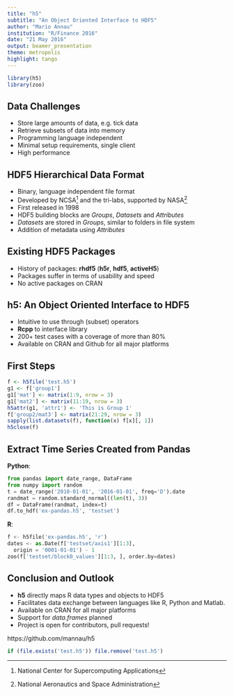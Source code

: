 ```yaml
---
title: "h5"
subtitle: "An Object Oriented Interface to HDF5"
author: "Mario Annau"
institution: "R/Finance 2016"
date: "21 May 2016"
output: beamer_presentation
theme: metropolis
highlight: tango
---
```


```r
library(h5)
library(zoo)
```

## Data Challenges

- Store large amounts of data, e.g. tick data 
- Retrieve subsets of data into memory
- Programming language independent
- Minimal setup requirements, single client
- High performance

## HDF5 Hierarchical Data Format

- Binary, language independent file format
- Developed by NCSA[^1] and the tri-labs, supported by NASA[^2]
- First released in 1998
- HDF5 building blocks are *Groups*, *Datasets* and *Attributes*
- *Datasets* are stored in *Groups*, similar to folders in file system
- Addition of metadata using *Attributes*

[^1]: National Center for Supercomputing Applications
[^2]: National Aeronautics and Space Administration

## Existing HDF5 Packages

- History of packages: **rhdf5** (**h5r**, **hdf5**, **activeH5**)
- Packages suffer in terms of usability and speed
- No active packages on CRAN

## h5: An Object Oriented Interface to HDF5

- Intuitive to use through (subset) operators
- **Rcpp** to interface library
- 200+ test cases with a coverage of more than 80%
- Available on CRAN and Github for all major platforms

## First Steps

```r
f <- h5file('test.h5')
g1 <- f['group1']
g1['mat'] <- matrix(1:9, nrow = 3)
g1['mat2'] <- matrix(11:19, nrow = 3)
h5attr(g1, 'attr1') <- 'This is Group 1'
f['group2/mat3'] <- matrix(21:29, nrow = 3)
sapply(list.datasets(f), function(x) f[x][, 1])
h5close(f)
```

## Extract Time Series Created from Pandas

**Python**:
```python
from pandas import date_range, DataFrame
from numpy import random
t = date_range('2010-01-01', '2016-01-01', freq='D').date
randmat = random.standard_normal((len(t), 3))
df = DataFrame(randmat, index=t)
df.to_hdf('ex-pandas.h5', 'testset')
```

**R**:
```python
f <- h5file('ex-pandas.h5', 'r')
dates <- as.Date(f['testset/axis1'][1:3], 
  origin = '0001-01-01') - 1
zoo(f['testset/block0_values'][1:3, ], order.by=dates)
```

## Conclusion and Outlook

- **h5** directly maps R data types and objects to HDF5
- Facilitates data exchange between languages like R, Python and Matlab.
- Available on CRAN for all major platforms
- Support for *data.frames* planned
- Project is open for contributors, pull requests!

\center https://github.com/mannau/h5


```r
if (file.exists('test.h5')) file.remove('test.h5')
```
